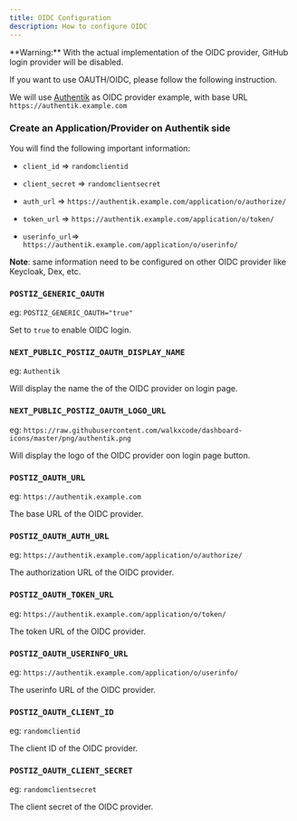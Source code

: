 ```yaml
---
title: OIDC Configuration
description: How to configure OIDC
---
```



<Callout type="warning">
  **Warning:** With the actual implementation of the OIDC provider, GitHub login
  provider will be disabled.
</Callout>

If you want to use OAUTH/OIDC, please follow the following instruction.

We will use [Authentik](https://goauthentik.io/) as OIDC provider example, with base URL `https://authentik.example.com`

<Steps>

### Create an Application/Provider on Authentik side

You will find the following important information:

- `client_id` => `randomclientid`

- `client_secret` => `randomclientsecret`

- `auth_url` => `https://authentik.example.com/application/o/authorize/`

- `token_url` => `https://authentik.example.com/application/o/token/`

- `userinfo_url`=> `https://authentik.example.com/application/o/userinfo/`

**Note**: same information need to be configured on other OIDC provider like Keycloak, Dex, etc.

### `POSTIZ_GENERIC_OAUTH`

eg: `POSTIZ_GENERIC_OAUTH="true"`

Set to `true` to enable OIDC login.

### `NEXT_PUBLIC_POSTIZ_OAUTH_DISPLAY_NAME`

eg: `Authentik`

Will display the name the of the OIDC provider on login page.

### `NEXT_PUBLIC_POSTIZ_OAUTH_LOGO_URL`

eg: `https://raw.githubusercontent.com/walkxcode/dashboard-icons/master/png/authentik.png`

Will display the logo of the OIDC provider oon login page button.

### `POSTIZ_OAUTH_URL`

eg: `https://authentik.example.com`

The base URL of the OIDC provider.

### `POSTIZ_OAUTH_AUTH_URL`

eg: `https://authentik.example.com/application/o/authorize/`

The authorization URL of the OIDC provider.

### `POSTIZ_OAUTH_TOKEN_URL`

eg: `https://authentik.example.com/application/o/token/`

The token URL of the OIDC provider.

### `POSTIZ_OAUTH_USERINFO_URL`

eg: `https://authentik.example.com/application/o/userinfo/`

The userinfo URL of the OIDC provider.

### `POSTIZ_OAUTH_CLIENT_ID`

eg: `randomclientid`

The client ID of the OIDC provider.

### `POSTIZ_OAUTH_CLIENT_SECRET`

eg: `randomclientsecret`

The client secret of the OIDC provider.

</Steps>
